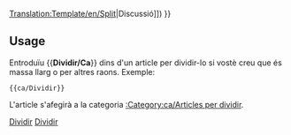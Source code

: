 <noinclude>[[Translation:Template/en/Split]]</noinclude><noinclude></noinclude>{{ca/Metacaixa d'avís| tipus  = moure
| imatge= Split.png
| text  = <strong>Dividir</strong><br>S'ha suggerit que aquesta pàgina es divideixi en diverses pàgines. ([[{{{discussió|{{TALKPAGENAME}}}}}|Discussió]])
}}<includeonly>{{{1|[[Category:ca/Articles per dividir]]}}}</includeonly><noinclude>

==Usage==
Entroduïu <nowiki>{{</nowiki>'''Dividir/Ca'''<nowiki>}}</nowiki> dins d'un article per dividir-lo si vostè creu que és massa llarg o per altres raons. Exemple: 
<pre>{{ca/Dividir}}</pre>
L'article s'afegirà a la categoria [[:Category:ca/Articles per dividir]].

[[Category:ca/Plantilles|Dividir]][[Category:ca/Caixes de missatges|Dividir]]</noinclude>